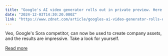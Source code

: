 ```yaml
---
title: "Google's AI video generator rolls out in private preview. Here's who can access"
date: "2024-12-03T14:30:20.000Z"
link: "https://www.zdnet.com/article/googles-ai-video-generator-rolls-out-in-private-preview-heres-who-can-access/"
---
```


Veo, Google's Sora competitor, can now be used to create company assets, and the results are impressive. Take a look for yourself.

[Read more](https://www.zdnet.com/article/googles-ai-video-generator-rolls-out-in-private-preview-heres-who-can-access/)
